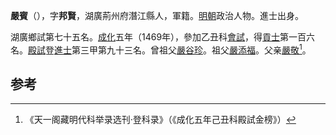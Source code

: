 '''嚴賓'''（{{bd|1441年||？}}），字'''邦賢'''，湖廣荊州府潛江縣人，軍籍。[[明朝|明朝]]政治人物。進士出身。

湖廣鄉試第七十五名。[[成化|成化]]五年（1469年），參加乙丑科[[會試|會試]]，得[[貢士|貢士]]第一百六名。[[殿試|殿試]]登[[進士|進士]]第三甲第九十三名。曾祖父[[嚴谷珍|嚴谷珍]]。祖父[[嚴添福|嚴添福]]。父亲[[嚴敬|嚴敬]]<ref>《天一阁藏明代科举录选刊·登科录》（《成化五年己丑科殿試金榜》）</ref>。

==参考==
{{reflist}}
{{明朝人物小作品}}
{{成化五年己丑科殿試金榜}}